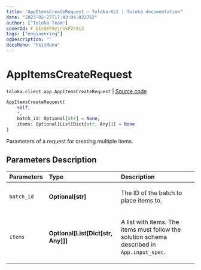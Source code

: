 ```yaml
---
title: "AppItemsCreateRequest — Toloka-Kit | Toloka documentation"
date: "2023-02-27T17:43:04.822762"
author: ["Toloka Team"]
coverId: F_bIcOYF9yjrxkPZrXc3
tags: ["engineering"]
ogDescription: ""
docsMenu: "tkitMenu"
---
```


# AppItemsCreateRequest
`toloka.client.app.AppItemsCreateRequest` | [Source code](https://github.com/Toloka/toloka-kit/blob/v1.1.4/src/client/app/__init__.py#L172)

```python
AppItemsCreateRequest(
    self,
    *,
    batch_id: Optional[str] = None,
    items: Optional[List[Dict[str, Any]]] = None
)
```

Parameters of a request for creating multiple items.

## Parameters Description

| Parameters | Type | Description |
| :----------| :----| :-----------|
`batch_id`|**Optional\[str\]**|<p>The ID of the batch to place items to.</p>
`items`|**Optional\[List\[Dict\[str, Any\]\]\]**|<p>A list with items. The items must follow the solution schema described in `App.input_spec`.</p>
